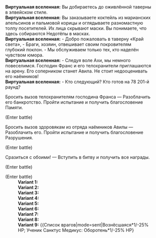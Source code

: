 {{Диалог Начало}}
:'''Виртуальная вселенная:''' Вы добираетесь до оживлённой таверны в элвейском стиле.
:'''Виртуальная вселенная:''' Вы заказываете коктейль из марианских апельсинов и пальмовой корицы и оглядываете разномастную толпу посетителей. Их лица скрывают маски. Вы понимаете, что здесь собираются Недотёпы в масках.
:'''Виртуальная вселенная:''' - Добро пожаловать в таверну «Край света», - Браги, хозяин, отвешивает своим покровителям глубокий поклон. - Мы обслуживаем только тех, кто наделён чувством юмора.
:'''Виртуальная вселенная:''' - Следуя воле Ахи, мы немного повеселимся. Господин Франс и его телохранители приглашаются на арену. Его соперником станет Авила. Не стоит недооценивать его наёмников!
:'''Виртуальная вселенная:''' - Кто следующий? Кто готов на 78 201-й раунд?
:{{Диалог|Звезда}} Бросить вызов телохранителям господина Франса &mdash; Разоблачить его банкротство. Пройти испытание и получить благословение Памяти.
:;(Enter battle)
::{{Список врагов|mode=sent|Отродье льда*2/-25% НР; Лёд из космоса*1/-25% НР}}
:{{Диалог|Звезда}} Бросить вызов здоровякам из отряда наёмников Авилы &mdash; Разоблачить его. Пройти испытание и получить благословение Разрушения.
:;(Enter battle)
::{{Список врагов|mode=sent|Отродье пламени*2/-25% НР; Огонь из космоса*1/-25% НР}}
:{{Диалог|Звезда}} Сразиться с обоими! &mdash; Вступить в битву и получить все награды.
:;(Enter battle)
::{{Список врагов|mode=sent|Лёд из космоса*1/-25% НР; Огонь из космоса*1/-25% НР}}
:{{SU Special Dialogue|Эрудиция|Использовать другие способы прогнать гостей|Вступить в бой и получить за победу благословения: 2 ((Сохранение/Память/Небытие/Изобилие/Охота/Разрушение/Радость/Распространение/Эрудиция)).}}
:;(Enter battle)
::'''Variant 1:''' {{Список врагов|mode=sent|Рейнджер пустоты: Подавитель*1/-25% НР; Ауруматон-привратник*1/-25% НР}}
::'''Variant 2:''' {{Список врагов|mode=sent|Рейнджер пустоты: Подавитель*1/-25% НР; Ауруматон-привратник*1/-25% НР}}
::'''Variant 3:''' {{Список врагов|mode=sent|Рейнджер пустоты: Подавитель*1/-25% НР; Ауруматон-привратник*1/-25% НР}}
::'''Variant 4:''' {{Список врагов|mode=sent|Пылающий странник*1/-25% НР; Морозный странник*1/-25% НР}}
::'''Variant 5:''' {{Список врагов|mode=sent|Пылающий странник*1/-25% НР; Морозный странник*1/-25% НР}}
::'''Variant 6:''' {{Список врагов|mode=sent|Пылающий странник*1/-25% НР; Морозный странник*1/-25% НР}}
::'''Variant 7:''' {{Список врагов|mode=sent|Вознёсшаяся*1/-25% НР; Ученик Санктус Медикус: Оборотень*1/-25% НР}}
::'''Variant 8:''' {{Список врагов|mode=sent|Вознёсшаяся*1/-25% НР; Ученик Санктус Медикус: Оборотень*1/-25% НР}}
::'''Variant 9:''' {{Список врагов|mode=sent|Вознёсшаяся*1/-25% НР; Ученик Санктус Медикус: Оборотень*1/-25% НР}
{{Диалог Конец}}